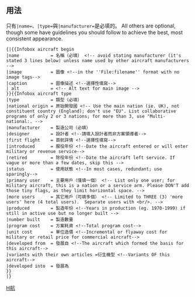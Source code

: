 <includeonly><!-- 在這裡加入模板的保護標識 -->{{esoteric}}
</includeonly><noinclude>{{template doc page viewed directly}}</noinclude>
{{Deprecated template|Infobox 航空器|Infobox aircraft begin|note=鼓励编辑根据需要将[[Template:Infobox aircraft type]]信息框添加到这样的条目。}}
<!-- 在本行下編輯模板說明 -->

== 用法 ==
只有<code>|name=</code>、<code>|type=</code>與<code>|manufacturer=</code>是必填的。 All others are optional, though some have guidelines you should follow to achieve the best, most consistent appearance.

<!-- 本模板的使用概要 -->
<pre style="overflow:auto">
{|{{Infobox aircraft begin
|name            = 名稱（必填） <!-- avoid stating manufacturer (it's stated 3 lines below) unless name used by other aircraft manufacturers -->
|image           = 圖像 <!--in the ''File:filename'' format with no image tags-->
|caption         = 圖像描述 <!--選擇性填寫-->
| alt            = <!-- Alt text for main image -->
}}{{Infobox aircraft type
|type            = 類型（必填）
|national origin = 原始開發國 <!-- Use the main nation (ie. UK), not constituent country (England); don't use "EU". List collaborative programs of only 2 or 3 nations; for more than 3, use "Multi-national:. -->
|manufacturer    = 製造公司（必填）
|designer        = 設計者 <!--請填入設計者而非方案領導者-->
|first flight    = 首航詳情 <!--選擇性填寫-->
|introduced      = 服役年份 <!--Date the aircraft entered or will enter military or revenue service-->
|retired         = 除役年份 <!--Date the aircraft left service. If vague or more than a few dates, skip this -->
|status          = 使用狀態 <!--In most cases, redundant; use sparingly-->
|primary user    = 主要用戶（僅填一個） <!-- List only one user; for military aircraft, this is a nation or a service arm. Please DON'T add those tiny flags, as they limit horizontal space. -->
|more users      = 其它用戶（可填多個） <!-- Limited to THREE (3) 'more users' here (4 total users).  Separate users with <br/>. -->
|produced        = 製造年份 <!--Years in production (eg. 1970-1999) if still in active use but no longer built -->
|number built    = 製造數量 
|program cost    = 方案耗資 <!--Total program cost-->
|unit cost       = 單位造價 <!--Incremental or flyaway cost for military or retail price for commercial aircraft-->
|developed from  = 發展自 <!--The aircraft which formed the basis for this aircraft-->
|variants with their own articles =衍生機型 <!--Variants OF this aircraft-->
|developed into  = 發展為
}}
|}
</pre>

<includeonly>
<!-- 本行下加入模板的分類 -->
[[Category:航空交通信息框模板|H航]]
</includeonly>
